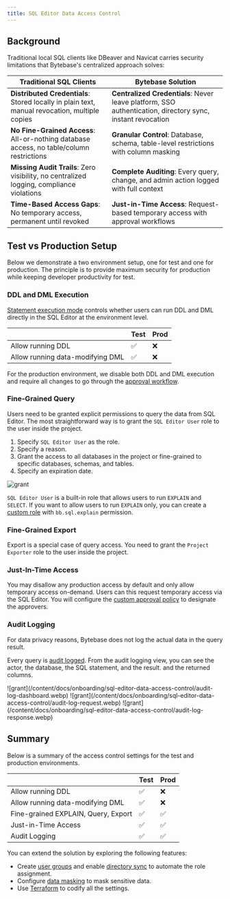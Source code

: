 ```yaml
---
title: SQL Editor Data Access Control
---
```


## Background

Traditional local SQL clients like DBeaver and Navicat carries security limitations that Bytebase's centralized approach solves:

| Traditional SQL Clients                                                                       | Bytebase Solution                                                                                         |
| --------------------------------------------------------------------------------------------- | --------------------------------------------------------------------------------------------------------- |
| **Distributed Credentials**: Stored locally in plain text, manual revocation, multiple copies | **Centralized Credentials**: Never leave platform, SSO authentication, directory sync, instant revocation |
| **No Fine-Grained Access**: All-or-nothing database access, no table/column restrictions      | **Granular Control**: Database, schema, table-level restrictions with column masking                      |
| **Missing Audit Trails**: Zero visibility, no centralized logging, compliance violations      | **Complete Auditing**: Every query, change, and admin action logged with full context                     |
| **Time-Based Access Gaps**: No temporary access, permanent until revoked                      | **Just-in-Time Access**: Request-based temporary access with approval workflows                           |

## Test vs Production Setup

Below we demonstrate a two environment setup, one for test and one for production. The principle is to provide maximum security for production while keeping developer productivity for test.

### DDL and DML Execution

[Statement execution mode](/change-database/environment-policy/overview/#statement-execution-mode) controls
whether users can run DDL and DML directly in the SQL Editor at the environment level.

|                                  | Test | Prod |
| -------------------------------- | ---- | ---- |
| Allow running DDL                | ✅   | ❌   |
| Allow running data-modifying DML | ✅   | ❌   |

For the production environment, we disable both DDL and DML execution and require all changes to go through the [approval workflow](/change-database/change-workflow).

### Fine-Grained Query

Users need to be granted explicit permissions to query the data from SQL Editor. The most straightforward way is to grant the `SQL Editor User` role to the user inside
the project.

1. Specify `SQL Editor User` as the role.
1. Specify a reason.
1. Grant the access to all databases in the project or fine-grained to specific databases, schemas, and tables.
1. Specify an expiration date.

![grant](/content/docs/onboarding/sql-editor-data-access-control/grant.webp)

<Tip>

`SQL Editor User` is a built-in role that allows users to run `EXPLAIN` and `SELECT`. If you want to allow users
to run `EXPLAIN` only, you can create a [custom role](/administration/roles) with `bb.sql.explain` permission.

</Tip>

### Fine-Grained Export

Export is a special case of query access. You need to grant the `Project Exporter` role to the user inside the project.

### Just-In-Time Access

You may disallow any production access by default and only allow temporary access on-demand. Users can this request temporary access
via the SQL Editor. You will configure the [custom approval policy](/administration/custom-approval) to designate the approvers.

### Audit Logging

<Note>

For data privacy reasons, Bytebase does not log the actual data in the query result.

</Note>

Every query is [audit logged](/security/audit-log). From the audit logging view, you can see the actor, the database, the SQL statement, and the result.
and the returned columns.

<Tabs>
  <Tab title="Dashboard">
    ![grant](/content/docs/onboarding/sql-editor-data-access-control/audit-log-dashboard.webp)
  </Tab>
  <Tab title="Sample Request Log">
    ![grant](/content/docs/onboarding/sql-editor-data-access-control/audit-log-request.webp)
  </Tab>
  <Tab title="Sample Response Log">
    ![grant](/content/docs/onboarding/sql-editor-data-access-control/audit-log-response.webp)
  </Tab>
</Tabs>

## Summary

Below is a summary of the access control settings for the test and production environments.

|                                     | Test | Prod |
| ----------------------------------- | ---- | ---- |
| Allow running DDL                   | ✅   | ❌   |
| Allow running data-modifying DML    | ✅   | ❌   |
| Fine-grained EXPLAIN, Query, Export | ✅   | ✅   |
| Just-in-Time Access                 | ✅   | ✅   |
| Audit Logging                       | ✅   | ✅   |

You can extend the solution by exploring the following features:

- Create [user groups](/administration/user-groups) and enable [directory sync](/administration/scim/overview) to automate the role assignment.
- Configure [data masking](/security/data-masking/overview) to mask sensitive data.
- Use [Terraform](/integrations/terraform/overview) to codify all the settings.
